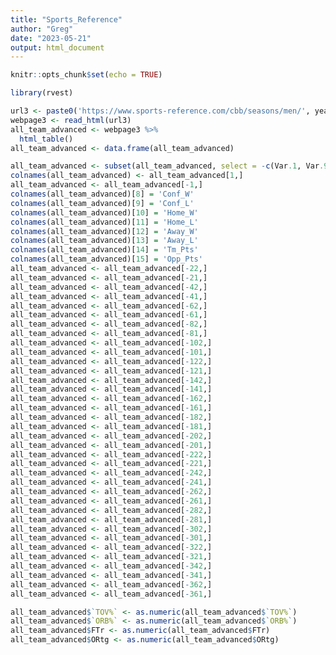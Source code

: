 ```yaml
---
title: "Sports_Reference"
author: "Greg"
date: "2023-05-21"
output: html_document
---
```


```r
knitr::opts_chunk$set(echo = TRUE)
```

```r
library(rvest)

url3 <- paste0('https://www.sports-reference.com/cbb/seasons/men/', year, '-advanced-school-stats.html')
webpage3 <- read_html(url3)
all_team_advanced <- webpage3 %>%
  html_table()
all_team_advanced <- data.frame(all_team_advanced)

all_team_advanced <- subset(all_team_advanced, select = -c(Var.1, Var.9, Var.12, Var.15, Var.18, Var.21))
colnames(all_team_advanced) <- all_team_advanced[1,]
all_team_advanced <- all_team_advanced[-1,]
colnames(all_team_advanced)[8] = 'Conf_W'
colnames(all_team_advanced)[9] = 'Conf_L'
colnames(all_team_advanced)[10] = 'Home_W'
colnames(all_team_advanced)[11] = 'Home_L'
colnames(all_team_advanced)[12] = 'Away_W'
colnames(all_team_advanced)[13] = 'Away_L'
colnames(all_team_advanced)[14] = 'Tm_Pts'
colnames(all_team_advanced)[15] = 'Opp_Pts'
all_team_advanced <- all_team_advanced[-22,]
all_team_advanced <- all_team_advanced[-21,]
all_team_advanced <- all_team_advanced[-42,]
all_team_advanced <- all_team_advanced[-41,]
all_team_advanced <- all_team_advanced[-62,]
all_team_advanced <- all_team_advanced[-61,]
all_team_advanced <- all_team_advanced[-82,]
all_team_advanced <- all_team_advanced[-81,]
all_team_advanced <- all_team_advanced[-102,]
all_team_advanced <- all_team_advanced[-101,]
all_team_advanced <- all_team_advanced[-122,]
all_team_advanced <- all_team_advanced[-121,]
all_team_advanced <- all_team_advanced[-142,]
all_team_advanced <- all_team_advanced[-141,]
all_team_advanced <- all_team_advanced[-162,]
all_team_advanced <- all_team_advanced[-161,]
all_team_advanced <- all_team_advanced[-182,]
all_team_advanced <- all_team_advanced[-181,]
all_team_advanced <- all_team_advanced[-202,]
all_team_advanced <- all_team_advanced[-201,]
all_team_advanced <- all_team_advanced[-222,]
all_team_advanced <- all_team_advanced[-221,]
all_team_advanced <- all_team_advanced[-242,]
all_team_advanced <- all_team_advanced[-241,]
all_team_advanced <- all_team_advanced[-262,]
all_team_advanced <- all_team_advanced[-261,]
all_team_advanced <- all_team_advanced[-282,]
all_team_advanced <- all_team_advanced[-281,]
all_team_advanced <- all_team_advanced[-302,]
all_team_advanced <- all_team_advanced[-301,]
all_team_advanced <- all_team_advanced[-322,]
all_team_advanced <- all_team_advanced[-321,]
all_team_advanced <- all_team_advanced[-342,]
all_team_advanced <- all_team_advanced[-341,]
all_team_advanced <- all_team_advanced[-362,]
all_team_advanced <- all_team_advanced[-361,]

all_team_advanced$`TOV%` <- as.numeric(all_team_advanced$`TOV%`)
all_team_advanced$`ORB%` <- as.numeric(all_team_advanced$`ORB%`)
all_team_advanced$FTr <- as.numeric(all_team_advanced$FTr)
all_team_advanced$ORtg <- as.numeric(all_team_advanced$ORtg)
```

